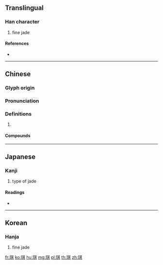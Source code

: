 ==Translingual==

===Han character===
{{Han char|rn=96|rad=玉|as=08|sn=12|four=14181|canj=MGTMC}}

# fine jade

====References====
* {{Han ref|kx=0734.280|dkj=21067|dj=1146.290|hdz=21120.030|uh=742A|ud=29738|bh=B558|bd=46424}}

----

==Chinese==
{{zh-forms}}

===Glyph origin===
{{Han etym}}

===Pronunciation===
{{zh-pron
|m=qí
|c=kei4
|mc=y
|oc=y
|cat=
}}

===Definitions===
{{zh-hanzi}}

# {{rfdef|zh}}

====Compounds====
{{zh-der|安琪兒|火樹琪花|琪樹|琪花瑤草|瑤草琪花}}

----

==Japanese==

===Kanji===
{{ja-kanji|grade=|rs=玉08}}

# type of jade

====Readings====
* {{ja-readings|on=[[き]] (ki), [[ぎ]] (gi)|kun=[[たま]] (tama)|nanori=}}

----

==Korean==

===Hanja===
{{ko-hanja|hangeul=기|eumhun=|rv=gi|mr=ki|y=ki}}

# fine jade

[[fr:琪]]
[[ko:琪]]
[[hu:琪]]
[[mg:琪]]
[[pl:琪]]
[[th:琪]]
[[zh:琪]]